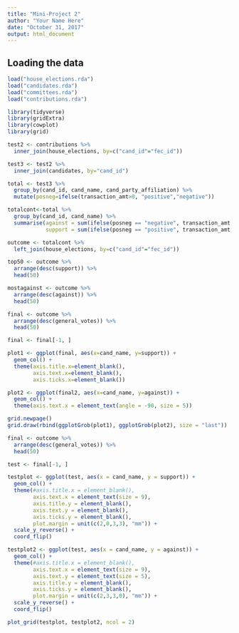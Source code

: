 ```yaml
---
title: "Mini-Project 2"
author: "Your Name Here"
date: "October 31, 2017"
output: html_document
---
```


## Loading the data

```r
load("house_elections.rda")
load("candidates.rda")
load("committees.rda")
load("contributions.rda")
```

```r
library(tidyverse)
library(gridExtra)
library(cowplot)
library(grid)
```

```r
test2 <- contributions %>%
  inner_join(house_elections, by=c("cand_id"="fec_id"))

test3 <- test2 %>%
  inner_join(candidates, by="cand_id")
```

```r
total <- test3 %>%
  group_by(cand_id, cand_name, cand_party_affiliation) %>%
  mutate(posneg=ifelse(transaction_amt>0, "positive","negative"))
```

```r
totalcont<-total %>%
  group_by(cand_id, cand_name) %>%
  summarise(against = sum(ifelse(posneg == "negative", transaction_amt, 0)),
            support = sum(ifelse(posneg == "positive", transaction_amt, 0)))
```

```r
outcome <- totalcont %>%
  left_join(house_elections, by=c("cand_id"="fec_id"))

top50 <- outcome %>%
  arrange(desc(support)) %>%
  head(50)

mostagainst <- outcome %>%
  arrange(desc(against)) %>%
  head(50)
```

```r
final <- outcome %>%
  arrange(desc(general_votes)) %>%
  head(50)

final <- final[-1, ]

plot1 <- ggplot(final, aes(x=cand_name, y=support)) +
  geom_col() +
  theme(axis.title.x=element_blank(),
        axis.text.x=element_blank(),
        axis.ticks.x=element_blank())

plot2 <- ggplot(final2, aes(x=cand_name, y=against)) +
  geom_col() +
  theme(axis.text.x = element_text(angle = -90, size = 5))

grid.newpage()
grid.draw(rbind(ggplotGrob(plot1), ggplotGrob(plot2), size = "last"))
```

```r
final <- outcome %>%
  arrange(desc(general_votes)) %>%
  head(50)

test <- final[-1, ]

testplot <- ggplot(test, aes(x = cand_name, y = support)) +
  geom_col() +
  theme(#axis.title.x = element_blank(), 
        axis.text.x = element_text(size = 9),
        axis.title.y = element_blank(),
        axis.text.y = element_blank(), 
        axis.ticks.y = element_blank(), 
        plot.margin = unit(c(2,0,3,3), "mm")) +
  scale_y_reverse() +
  coord_flip()

testplot2 <- ggplot(test, aes(x = cand_name, y = against)) +
  geom_col() +
  theme(#axis.title.x = element_blank(),
        axis.text.x = element_text(size = 9),
        axis.text.y = element_text(size = 5),
        axis.title.y = element_blank(), 
        axis.ticks.y = element_blank(), 
        plot.margin = unit(c(2,3,3,0), "mm")) +
  scale_y_reverse() +
  coord_flip()

plot_grid(testplot, testplot2, ncol = 2)
```
